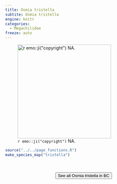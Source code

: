 ```yaml
---
title: Osmia tristella
subtite: Osmia tristella
engine: knitr
categories:
  - Megachilidae
freeze: auto
---
```

![`r emo::ji("copyright")` NA.](/files/no_bee.png){height=300}





```r
source("../../page_functions.R")
make_species_map("tristella")
```
<br><br>
<center>


<a href="NA"><button type="button" class="btn btn-secondary">See all Osmia tristella in BC <i class="fa-solid fa-arrow-up-right-from-square"></i> </button></a>
</center>
